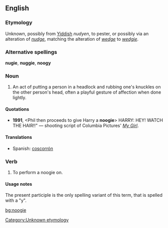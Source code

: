 ==English==

===Etymology===
Unknown, possibly from [[Yiddish]] ''nudyen'', to pester, or possibly via an alteration of ''[[nudge]]'', matching the alteration of ''[[wedge]]'' to ''[[wedgie]]''.<!--this belongs under the etymology of "nudge": originally from Latin ''nugae'',  "trifling matters."--> [[Category:Unknown etymology]]

===Alternative spellings===
'''nugie''', '''nuggie''', '''noogy'''

===Noun===
{{en-noun}}

# {{slang}} An act of putting a person in a headlock and rubbing one's knuckles on the other person's head, often a playful gesture of affection when done lightly.

====Quotations====
*'''1991''', <Phil then proceeds to give Harry a '''noogie'''> HARRY: HEY! WATCH THE HAIR!!" &mdash; shooting script of Columbia Pictures' ''[[w:My Girl|My Girl]]''.

====Translations====
*Spanish: [[coscorrón]] {{m}}

===Verb===
{{en-verb|noogies|noogying|noogied}}

# {{slang}} To perform a noogie on.

====Usage notes====
The present participle is the only spelling variant of this term, that is spelled with a "y".

[[bg:noogie]]